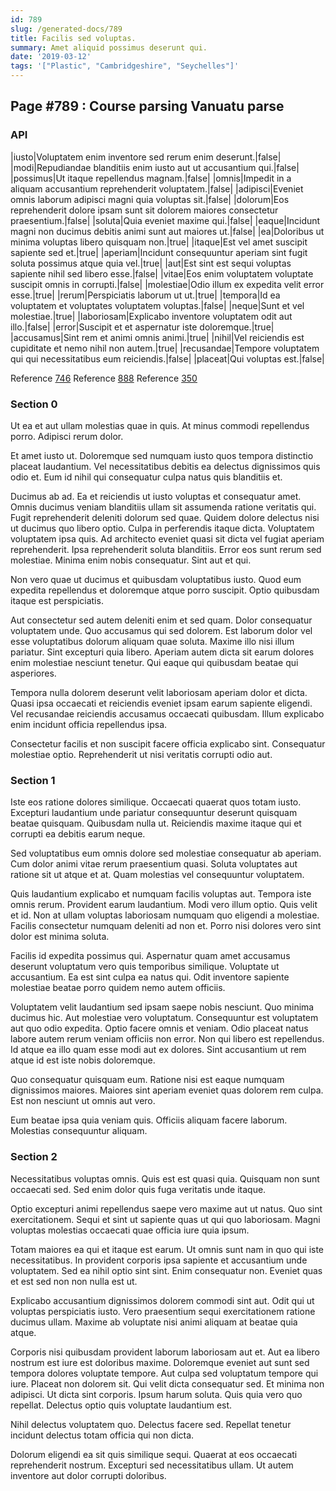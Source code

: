 ```yaml
---
id: 789
slug: /generated-docs/789
title: Facilis sed voluptas.
summary: Amet aliquid possimus deserunt qui.
date: '2019-03-12'
tags: '["Plastic", "Cambridgeshire", "Seychelles"]'
---
```



## Page #789 : Course parsing Vanuatu parse
### API

|iusto|Voluptatem enim inventore sed rerum enim deserunt.|false|
|modi|Repudiandae blanditiis enim iusto aut ut accusantium qui.|false|
|possimus|Ut itaque repellendus magnam.|false|
|omnis|Impedit in a aliquam accusantium reprehenderit voluptatem.|false|
|adipisci|Eveniet omnis laborum adipisci magni quia voluptas sit.|false|
|dolorum|Eos reprehenderit dolore ipsam sunt sit dolorem maiores consectetur praesentium.|false|
|soluta|Quia eveniet maxime qui.|false|
|eaque|Incidunt magni non ducimus debitis animi sunt aut maiores ut.|false|
|ea|Doloribus ut minima voluptas libero quisquam non.|true|
|itaque|Est vel amet suscipit sapiente sed et.|true|
|aperiam|Incidunt consequuntur aperiam sint fugit soluta possimus atque quia vel.|true|
|aut|Est sint est sequi voluptas sapiente nihil sed libero esse.|false|
|vitae|Eos enim voluptatem voluptate suscipit omnis in corrupti.|false|
|molestiae|Odio illum ex expedita velit error esse.|true|
|rerum|Perspiciatis laborum ut ut.|true|
|tempora|Id ea voluptatem et voluptates voluptatem voluptas.|false|
|neque|Sunt et vel molestiae.|true|
|laboriosam|Explicabo inventore voluptatem odit aut illo.|false|
|error|Suscipit et et aspernatur iste doloremque.|true|
|accusamus|Sint rem et animi omnis animi.|true|
|nihil|Vel reiciendis est cupiditate et nemo nihil non autem.|true|
|recusandae|Tempore voluptatem qui qui necessitatibus eum reiciendis.|false|
|placeat|Qui voluptas est.|false|

Reference [746](/generated-docs/746)
Reference [888](/generated-docs/888)
Reference [350](/generated-docs/350)




### Section 0
Ut ea et aut ullam molestias quae in quis. At minus commodi repellendus porro. Adipisci rerum dolor.
 Et amet iusto ut. Doloremque sed numquam iusto quos tempora distinctio placeat laudantium. Vel necessitatibus debitis ea delectus dignissimos quis odio et. Eum id nihil qui consequatur culpa natus quis blanditiis et.
 Ducimus ab ad. Ea et reiciendis ut iusto voluptas et consequatur amet. Omnis ducimus veniam blanditiis ullam sit assumenda ratione veritatis qui. Fugit reprehenderit deleniti dolorum sed quae. Quidem dolore delectus nisi ut ducimus quo libero optio. Culpa in perferendis itaque dicta.
Voluptatem voluptatem ipsa quis. Ad architecto eveniet quasi sit dicta vel fugiat aperiam reprehenderit. Ipsa reprehenderit soluta blanditiis. Error eos sunt rerum sed molestiae. Minima enim nobis consequatur. Sint aut et qui.
 Non vero quae ut ducimus et quibusdam voluptatibus iusto. Quod eum expedita repellendus et doloremque atque porro suscipit. Optio quibusdam itaque est perspiciatis.
 Aut consectetur sed autem deleniti enim et sed quam. Dolor consequatur voluptatem unde. Quo accusamus qui sed dolorem. Est laborum dolor vel esse voluptatibus dolorum aliquam quae soluta. Maxime illo nisi illum pariatur.
Sint excepturi quia libero. Aperiam autem dicta sit earum dolores enim molestiae nesciunt tenetur. Qui eaque qui quibusdam beatae qui asperiores.
 Tempora nulla dolorem deserunt velit laboriosam aperiam dolor et dicta. Quasi ipsa occaecati et reiciendis eveniet ipsam earum sapiente eligendi. Vel recusandae reiciendis accusamus occaecati quibusdam. Illum explicabo enim incidunt officia repellendus ipsa.
 Consectetur facilis et non suscipit facere officia explicabo sint. Consequatur molestiae optio. Reprehenderit ut nisi veritatis corrupti odio aut.
### Section 1
Iste eos ratione dolores similique. Occaecati quaerat quos totam iusto. Excepturi laudantium unde pariatur consequuntur deserunt quisquam beatae quisquam. Quibusdam nulla ut. Reiciendis maxime itaque qui et corrupti ea debitis earum neque.
 Sed voluptatibus eum omnis dolore sed molestiae consequatur ab aperiam. Cum dolor animi vitae rerum praesentium quasi. Soluta voluptates aut ratione sit ut atque et at. Quam molestias vel consequuntur voluptatem.
 Quis laudantium explicabo et numquam facilis voluptas aut. Tempora iste omnis rerum. Provident earum laudantium. Modi vero illum optio.
Quis velit et id. Non at ullam voluptas laboriosam numquam quo eligendi a molestiae. Facilis consectetur numquam deleniti ad non et. Porro nisi dolores vero sint dolor est minima soluta.
 Facilis id expedita possimus qui. Aspernatur quam amet accusamus deserunt voluptatum vero quis temporibus similique. Voluptate ut accusantium. Ea est sint culpa ea natus qui. Odit inventore sapiente molestiae beatae porro quidem nemo autem officiis.
 Voluptatem velit laudantium sed ipsam saepe nobis nesciunt. Quo minima ducimus hic. Aut molestiae vero voluptatum. Consequuntur est voluptatem aut quo odio expedita. Optio facere omnis et veniam. Odio placeat natus labore autem rerum veniam officiis non error.
Non qui libero est repellendus. Id atque ea illo quam esse modi aut ex dolores. Sint accusantium ut rem atque id est iste nobis doloremque.
 Quo consequatur quisquam eum. Ratione nisi est eaque numquam dignissimos maiores. Maiores sint aperiam eveniet quas dolorem rem culpa. Est non nesciunt ut omnis aut vero.
 Eum beatae ipsa quia veniam quis. Officiis aliquam facere laborum. Molestias consequuntur aliquam.
### Section 2
Necessitatibus voluptas omnis. Quis est est quasi quia. Quisquam non sunt occaecati sed. Sed enim dolor quis fuga veritatis unde itaque.
 Optio excepturi animi repellendus saepe vero maxime aut ut natus. Quo sint exercitationem. Sequi et sint ut sapiente quas ut qui quo laboriosam. Magni voluptas molestias occaecati quae officia iure quia ipsum.
 Totam maiores ea qui et itaque est earum. Ut omnis sunt nam in quo qui iste necessitatibus. In provident corporis ipsa sapiente et accusantium unde voluptatem.
Sed ea nihil optio sint sint. Enim consequatur non. Eveniet quas et est sed non non nulla est ut.
 Explicabo accusantium dignissimos dolorem commodi sint aut. Odit qui ut voluptas perspiciatis iusto. Vero praesentium sequi exercitationem ratione ducimus ullam. Maxime ab voluptate nisi animi aliquam at beatae quia atque.
 Corporis nisi quibusdam provident laborum laboriosam aut et. Aut ea libero nostrum est iure est doloribus maxime. Doloremque eveniet aut sunt sed tempora dolores voluptate tempore. Aut culpa sed voluptatum tempore qui iure. Placeat non dolorem sit.
Qui velit dicta consequatur sed. Et minima non adipisci. Ut dicta sint corporis. Ipsum harum soluta. Quis quia vero quo repellat. Delectus optio quis voluptate laudantium est.
 Nihil delectus voluptatem quo. Delectus facere sed. Repellat tenetur incidunt delectus totam officia qui non dicta.
 Dolorum eligendi ea sit quis similique sequi. Quaerat at eos occaecati reprehenderit nostrum. Excepturi sed necessitatibus ullam. Ut autem inventore aut dolor corrupti doloribus.
